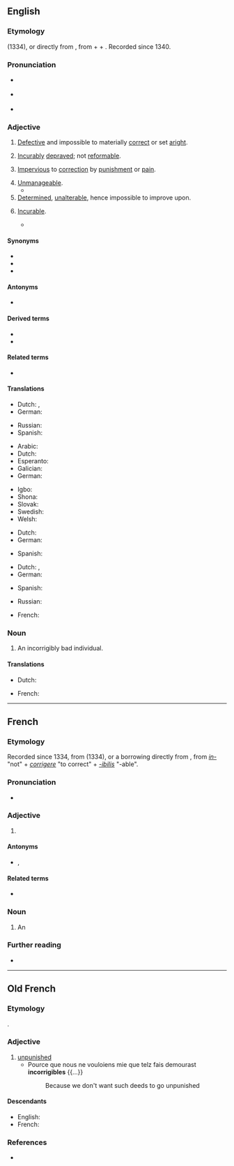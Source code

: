 ==English==
{{was wotd|2016|April|10}}

===Etymology===
{{bor|en|fro|incorrigible}} (1334), or directly from {{bor|en|la|incorrigibilis||not to be corrected|notext=1}}, from {{m|la|in-||not}} + {{m|la|corrigere||to [[correct]]}} + {{m|la|-ibilis||[[-able]]}}. Recorded since 1340.

===Pronunciation===
* {{a|RP}} {{IPA|/ɪnˈkɒɹɨdʒɨb(ə)l/|lang=en}}
* {{a|GA}} {{IPA|/ɪnˈkɔɹɨdʒɨb(ə)l/|lang=en}}
* {{hyphenation|in|cor|ri|gi|ble|lang=en}}

===Adjective===
{{en-adj|-}}

# [[defective|Defective]] and impossible to materially [[correct]] or set [[aright]].
#: {{ux|en|The construction flaw is '''incorrigible'''; any attempt to amend it would cause a complete collapse.}}
# [[incurable|Incurably]] [[depraved]]; not [[reformable]].
#: {{ux|en|His dark soul was too '''incorrigible''' to repent, even at his execution.}}
# [[impervious|Impervious]] to [[correction]] by [[punishment]] or [[pain]].
#: {{ux|en|The imp is '''incorrigible''': his bottom is still red from his last spanking when he plans the next prank.}}
# [[unmanageable|Unmanageable]].
#* {{quote-journal|author=Michael White|authorlink=Michael White (journalist)|title=Breaking up is hard to do, even at the Treasury|work={{w|The Guardian}}|city=London|url=http://www.guardian.co.uk/commentisfree/2006/dec/07/politics.economy|date=7 December 2006|passage=Gordon Brown may have his grumpy, Granita moments, but as a strategist he is an '''incorrigible''' optimist.}}
# [[determined|Determined]], [[unalterable]], hence impossible to improve upon.
#: {{ux|en|The laws of nature and mathematics are '''incorrigible'''.}}
# {{lb|en|archaic}} [[incurable|Incurable]].
#* {{quote-journal|journal=[[w:British Journal of Psychiatry|The British Journal of Psychiatry]]|year=1859|volume=6|page=312|passage=It may appear as an epidemic, as a hereditary complaint, or as an obstinate and '''incorrigible''' disease again and again recurring.}}

====Synonyms====
{{checksense|en}}
* {{l|en|irredeemable}}
* {{l|en|irreparable}}
* {{l|en|uncorrectable}}

====Antonyms====
* {{l|en|corrigible}}

====Derived terms====
* {{l|en|incorrigibility}}
* {{l|en|incorrigibly}}

====Related terms====
* {{l|en|incorrect}}

====Translations====
{{trans-top|defective and materially impossible to correct or set aright}}
* Dutch: {{t|nl|onverbeterbaar}}, {{t+|nl|onherstelbaar}}
* German: {{t|de|unverbesserbar}}
{{trans-mid}}
* Russian: {{t+|ru|неисправи́мый}}
* Spanish: {{t+|es|incorregible}}
{{trans-bottom}}

{{trans-top|incurably depraved}}
* Arabic: {{t|ar|عنيد|tr=eanid}}
* Dutch: {{t+|nl|onverbeterlijk}}
* Esperanto: {{t|eo|nekorektebla}}
* Galician: {{t+|gl|incorrixible}}
* German: {{t+|de|unverbesserlich}}
{{trans-mid}}
* Igbo: {{t|ig|mmekwata}}
* Shona: {{t|sn|kuchinja}}
* Slovak: {{t|sk|nenapraviteľný}}
* Swedish: {{t|sv|oförbätterlig}}
* Welsh: {{t|cy|anniwygiadwy}}
{{trans-bottom}}

{{trans-top|impervious to correction by punishment or pain}}
* Dutch: {{t+|nl|onverbeterlijk}}
* German: {{t+|de|unverbesserlich}}
{{trans-mid}}
* Spanish: {{t+|es|incorregible}}
{{trans-bottom}}

{{trans-see|unmanageable}}

{{trans-top|determined, unalterable}}
* Dutch: {{t|nl|onverbeterbaar}}, {{t|nl|onveranderlijk}}
* German: {{t+|de|unverbesserlich}}
{{trans-mid}}
* Spanish: {{t+|es|incorregible}}
{{trans-bottom}}

{{trans-top|incurable}}
* Russian: {{t+|ru|неизлечи́мый}}
{{trans-mid}}
{{trans-bottom}}

{{checktrans-top}}
* French: {{t+check|fr|incorrigible}}
{{trans-mid}}
{{trans-bottom}}

===Noun===
{{en-noun}}

# An incorrigibly bad individual.
#: {{ux|en|The '''incorrigibles''' in the prison population are either lifers or habitual reoffenders.}}

====Translations====
{{trans-top|an incorrigibly bad individual}}
* Dutch: {{t+|nl|onverbeterlijke|m}}
{{trans-mid}}
* French: {{t+|fr|incorrigible|m|f}}
{{trans-bottom}}

----

==French==

===Etymology===
Recorded since 1334, from {{inh|fr|fro|incorrigible}} (1334), or a borrowing directly from {{bor|fr|la|incorrigibilis||not to be corrected|notext=1}}, from ''[[in-]]'' "not" + ''[[corrigere]]'' "to correct" + ''[[-ibilis]]'' "-able".

===Pronunciation===
* {{fr-IPA}}

===Adjective===
{{fr-adj}}

# {{l|en|incorrigible}}

====Antonyms====
* {{l|fr|corrigible}}, {{l|fr|corrigeable}}

====Related terms====
* {{l|fr|corriger}}

===Noun===
{{fr-noun|m}}

# An {{l|en|incorrigible}}

===Further reading===
* {{R:TLFi}}

----

==Old French==

===Etymology===
{{bor|fro|la|incorrigibilis}}.

===Adjective===
{{fro-adj|mf}}

# [[unpunished]]
#* Pource que nous ne vouloiens mie que telz fais demourast '''incorrigibles''' {{...}}
#*: Because we don't want such deeds to go unpunished

====Descendants====
* English: {{l|en|incorrigible}} {{qualifier|borrowed}}
* French: {{l|fr|incorrigible}}

===References===
* {{R:Godefroy}}